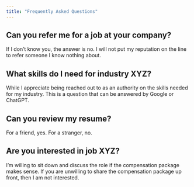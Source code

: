 ```yaml
---
title: "Frequently Asked Questions"
---
```


## Can you refer me for a job at your company?

If I don't know you, the answer is no. I will not put my reputation on the line to refer someone I know nothing about.

## What skills do I need for industry XYZ?

While I appreciate being reached out to as an authority on the skills needed for my industry. This is a question that can be answered by Google or ChatGPT.

## Can you review my resume?

For a friend, yes. For a stranger, no.

## Are you interested in job XYZ?

I'm willing to sit down and discuss the role if the compensation package makes sense. If you are unwilling to share the compensation package up front, then I am not interested.
